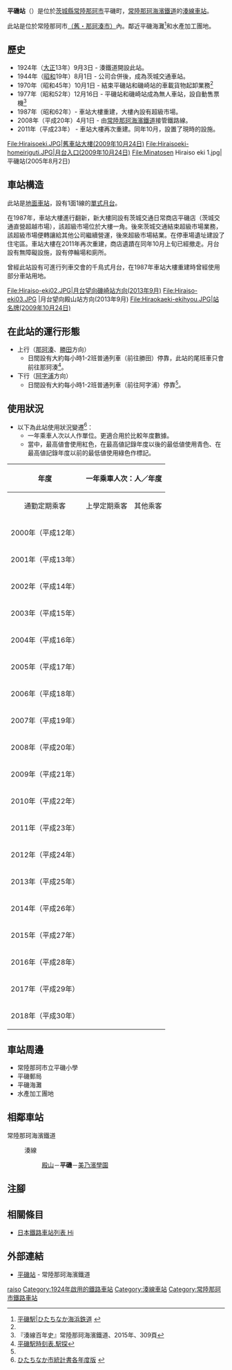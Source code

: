 {{NoteTA|G1=Transport
|T=zh-hans:平矶站;zh-hk:平磯站;zh-tw:平磯車站;
|1=zh-hans:平矶站;zh-hk:平磯站;zh-tw:平磯車站;
}}
{{Infobox station
|公司色 = orange
|站名 = 平磯
|圖片 = Hiraiso-eki01.JPG
|圖片說明 = 車站入口（2013年9月）
|日文原名 = 平磯
|平假名 = ひらいそ
|羅馬拼音 = Hiraiso
|副站名 = 
|電報略號 = 
|所在地 = {{JPN}}[[茨城縣|茨城縣]][[常陸那珂市|常陸那珂市]]平磯町
|座標 = {{coord|36|21|27.98|N|140|36|27.49|E|type:railwaystation_region:JP-24|display=inline,title}}
|車站構造 = [[地面車站|地面車站]]
|月台配置 = 1面1線
|啟用年月日 = 1924年9月3日
|廢站年月日 = 
|乘客人數 = 214
|上下車人次 = 
|統計年度 = 2017
|轉車 = 
|全寬備註 = [[無人車站|無人車站]]（設有自動售票機）
|adjacent = {{Adjacent stations|system=常陸那珂海濱鐵道|line=湊線|left=殿山|right=美乃濱學園|note-left=1.2km|note-mid=距離[[勝田站|勝田]]10.8km|note-right=2.5km}}
}}
'''平磯站'''（{{jpn|j=平磯駅|hg=ひらいそえき|rm=Hiraiso eki|f=y}}）是位於[[茨城縣|茨城縣]][[常陸那珂市|常陸那珂市]]平磯町，[[常陸那珂海濱鐵道|常陸那珂海濱鐵道]]的[[湊線|湊線]][[鐵路車站|車站]]。

此站是位於常陸那珂市[[那珂湊市|（舊・那珂湊市）]]內。鄰近平磯海灘<ref>[http://www.hitachinaka-rail.co.jp/station/hiraiso.html 平磯駅|ひたちなか海浜鉄道] {{Wayback|url=http://www.hitachinaka-rail.co.jp/station/hiraiso.html |date=20211102123622 }}{{ja icon}}</ref>和水產加工團地。

== 歷史 == 
* 1924年（[[大正|大正]]13年）9月3日 - 湊鐵道開設此站。
* 1944年（[[昭和|昭和]]19年）8月1日 - 公司合併後，成為茨城交通車站。 
* 1970年（昭和45年）10月1日 - 結束平磯站和磯崎站的車載貨物起卸業務<ref name=hyk/>
* 1977年（昭和52年）12月16日 - 平磯站和磯崎站成為無人車站，設自動售票機<ref name=hyk>『湊線百年史』常陸那珂海濱鐵道、2015年、309頁</ref>
* 1987年（昭和62年）- 車站大樓重建，大樓內設有超級市場。
* 2008年（平成20年）4月1日 - 由[[常陸那珂海濱鐵道|常陸那珂海濱鐵道]]接管鐵路線。
* 2011年（平成23年） - 車站大樓再次重建。同年10月，設置了現時的設施。
<gallery>
File:Hiraisoeki.JPG|舊車站大樓(2009年10月24日)
File:Hiraisoeki-homeiriguti.JPG|月台入口(2009年10月24日)
File:Minatosen Hiraiso eki 1.jpg|平磯站(2005年8月2日)
</gallery>

== 車站構造 ==
此站是[[地面車站|地面車站]]，設有1面1線的[[單式月台|單式月台]]。

在1987年，車站大樓進行翻新，新大樓同設有茨城交通日常商店平磯店（茨城交通直營超越市場），該超級市場位於大樓一角。後來茨城交通結束超級市場業務，該超級市場便轉讓給其他公司繼續營運，後來超級市場結業。在停車場遺址建設了住宅區。車站大樓在2011年再次重建，商店遺蹟在同年10月上旬已經撤走。月台設有無障礙設施，設有停輪場和廁所。

曾經此站設有可進行列車交會的千鳥式月台，在1987年車站大樓重建時曾經使用部分車站用地。

<gallery>
File:Hiraiso-eki02.JPG|月台望向磯崎站方向(2013年9月)
File:Hiraiso-eki03.JPG |月台望向殿山站方向(2013年9月)
File:Hiraokaeki-ekihyou.JPG|站名牌(2009年10月24日)
</gallery>
== 在此站的運行形態 ==
*上行（[[那珂湊站|那珂湊]]、[[勝田站|勝田]]方向）
**日間設有大約每小時1-2班普通列車（前往勝田）停靠，此站的尾班車只會前往那珂湊<ref name= "ekitan">[https://time.ekitan.com/train/TimeSearch?SFNAME=%95%BD%88%E9&SFCODE=8351&AN= 平磯駅時刻表.駅探]{{ja icon}}</ref>。
*下行（[[阿字浦站|阿字浦]]方向）
**日間設有大約每小時1-2班普通列車（前往阿字浦）停靠<ref name= "ekitan" />。

== 使用狀況 ==
* 以下為此站使用狀況變遷<ref>[https://www.city.hitachinaka.lg.jp/soshiki/2/1/2/10294.html#unnyu ひたちなか市統計書各年度版] {{Wayback|url=https://www.city.hitachinaka.lg.jp/soshiki/2/1/2/10294.html#unnyu |date=20210115185714 }}{{ja icon}}</ref>：
** 一年乘車人次以人作單位。更適合用於比較年度數據。
** 當中，最高値會使用紅色，在最高値記錄年度以後的最低値使用青色、在最高値記錄年度以前的最低値使用綠色作標記。

{| class=wikitable border=1 cellspacing=0 cellpadding=2 style="font-size:90%; text-align:right; width:100%;"
|-
!rowspan=2|年度
!colspan=4|一年乘車人次：人／年度
!rowspan=2|特別事項
|-
|style="text-align: center; font-weight: normal;"|通勤定期乘客
|style="text-align: center; font-weight: normal;"|上學定期乘客
|style="text-align: center; font-weight: normal;"|其他乘客
!合計
|-
!style="font-weight: normal;"|2000年（平成12年）
| 
| 
| 
|style="background-color: #ffcccc;"|'''80,152'''
| 
|-
!style="font-weight: normal;"|2001年（平成13年）
| 
| 
| 
|'''71,247'''
| 
|-
!style="font-weight: normal;"|2002年（平成14年）
| 
| 
| 
|'''63,865'''
| 
|-
!style="font-weight: normal;"|2003年（平成15年）
| 
| 
| 
|'''62,629'''
| 
|-
!style="font-weight: normal;"|2004年（平成16年）
| 
| 
| 
|'''58,665'''
| 
|-
!style="font-weight: normal;"|2005年（平成17年）
| 
| 
| 
|'''53,332'''
| 
|-
!style="font-weight: normal;"|2006年（平成18年）
| 
| 
| 
|style="background-color: #ccffff;"|'''52,267'''
| 
|-
!style="font-weight: normal;"|2007年（平成19年）
| 
| 
| 
|'''54,560'''
| 
|-
!style="font-weight: normal;"|2008年（平成20年）
| 
| 
| 
|'''58,473'''
| 
|-
!style="font-weight: normal;"|2009年（平成21年）
| 
| 
| 
|'''60,590'''
| 
|-
!style="font-weight: normal;"|2010年（平成22年）
| 
| 
| 
|'''61,685'''
| 
|-
!style="font-weight: normal;"|2011年（平成23年）
| 
| 
| 
|'''52,704'''
| 
|-
!style="font-weight: normal;"|2012年（平成24年）
| 
| 
| 
|'''61,495'''
| 
|-
!style="font-weight: normal;"|2013年（平成25年）
| 
| 
| 
|'''65,700'''
| 
|-
!style="font-weight: normal;"|2014年（平成26年）
| 
| 
| 
|'''73,365'''
| 
|-
!style="font-weight: normal;"|2015年（平成27年）
| 
| 
| 
|'''77,015'''
| 
|-
!style="font-weight: normal;"|2016年（平成28年）
| 
| 
| 
|'''74,825'''
| 
|-
!style="font-weight: normal;"|2017年（平成29年）
| 
| 
| 
|'''78,020'''
| 
|-
!style="font-weight: normal;"|2018年（平成30年）
| 
| 
| 
|'''78,475'''
| 
|}

== 車站周邊 ==
* 常陸那珂市立平磯小學
* 平磯郵局
* 平磯海灘
* 水產加工團地

== 相鄰車站 ==
; 常陸那珂海濱鐵道
: {{Color|orange|■}}湊線
:: [[殿山站|殿山]]－'''平磯'''－[[美乃濱學園站|美乃濱學園]]

== 注腳 ==
{{Reflist}}
== 相關條目 ==
{{commonscat|Hiraiso Station}}
* [[日本鐵路車站列表_Hi|日本鐵路車站列表 Hi]]
== 外部連結 ==
* [http://www.hitachinaka-rail.co.jp/station/hiraiso.html 平磯站] {{Wayback|url=http://www.hitachinaka-rail.co.jp/station/hiraiso.html |date=20211102123622 }}{{ja icon}} - 常陸那珂海濱鐵道
{{湊線}}
{{DEFAULTSORT:Hiraiso}}
[[Category:日本鐵路車站_Hi|raiso]]
[[Category:1924年啟用的鐵路車站|Category:1924年啟用的鐵路車站]]
[[Category:湊線車站|Category:湊線車站]]
[[Category:常陸那珂市鐵路車站|Category:常陸那珂市鐵路車站]]